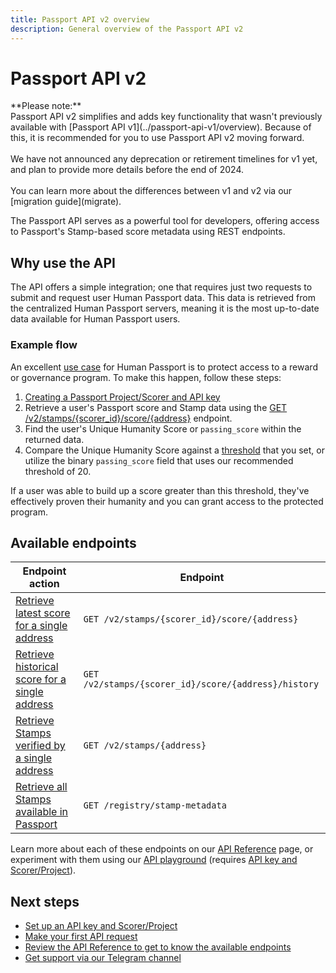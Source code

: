 ```yaml
---
title: Passport API v2 overview
description: General overview of the Passport API v2
---
```


# Passport API v2

<Callout type="info">
**Please note:**<br />Passport API v2 simplifies and adds key functionality that wasn't previously available with [Passport API v1](../passport-api-v1/overview). Because of this, it is recommended for you to use Passport API v2 moving forward.<br /><br />We have not announced any deprecation or retirement timelines for v1 yet, and plan to provide more details before the end of 2024.<br /><br />You can learn more about the differences between v1 and v2 via our [migration guide](migrate).
</Callout>

The Passport API serves as a powerful tool for developers, offering access to Passport's Stamp-based score metadata using REST endpoints.

## Why use the API

The API offers a simple integration; one that requires just two requests to submit and request user Human Passport data. This data is retrieved from the centralized Human Passport servers, meaning it is the most up-to-date data available for Human Passport users. 

### Example flow

An excellent [use case](../../overview/use-cases) for Human Passport is to protect access to a reward or governance program. To make this happen, follow these steps:

1. [Creating a Passport Project/Scorer and API key](getting-access)
2. Retrieve a user's Passport score and Stamp data using the [GET /v2/stamps/\{scorer_id\}/score/\{address\}](api-reference#retrieve-latest-score-for-a-single-address) endpoint. 
3. Find the user's Unique Humanity Score or `passing_score` within the returned data. 
3. Compare the Unique Humanity Score against a [threshold](../major-concepts/scoring-thresholds) that you set, or utilize the binary `passing_score` field that uses our recommended threshold of 20. 

If a user was able to build up a score greater than this threshold, they've effectively proven their humanity and you can grant access to the protected program. 

## Available endpoints

| Endpoint action                                 | Endpoint                                    |
| ----------------------------------------------- | ------------------------------------------- |
| [Retrieve latest score for a single address](#retrieve-latest-score-for-a-single-address) | `GET /v2/stamps/{scorer_id}/score/{address}` |
| [Retrieve historical score for a single address](#retrieve-historical-score-for-a-single-address) | `GET /v2/stamps/{scorer_id}/score/{address}/history`           |
| [Retrieve Stamps verified by a single address](#retrieve-stamps-verified-by-a-single-address) | `GET /v2/stamps/{address}`            |
| [Retrieve all Stamps available in Passport](#retrieve-all-stamps-available-in-passport) | `GET /registry/stamp-metadata`              |

Learn more about each of these endpoints on our [API Reference](api-reference) page, or experiment with them using our [API playground](https://api.passport.xyz/v2/docs) (requires [API key and Scorer/Project](getting-access)).

## Next steps

* [Set up an API key and Scorer/Project](getting-access)
* [Make your first API request](quick-start-guide)
* [Review the API Reference to get to know the available endpoints](api-reference)
* [Get support via our Telegram channel](https://t.me/+Mcp9RsRV7tVmYjZh)
